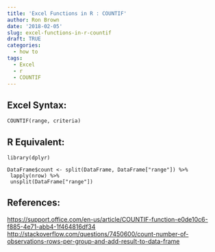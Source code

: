 ```yaml
---
title: 'Excel Functions in R : COUNTIF'
author: Ron Brown
date: '2018-02-05'
slug: excel-functions-in-r-countif
draft: TRUE
categories:
  - how to
tags:
  - Excel
  - r
  - COUNTIF
---
```




## Excel Syntax:

`COUNTIF(range, criteria)`


## R Equivalent:

```
library(dplyr)

DataFrame$count <- split(DataFrame, DataFrame["range"]) %>% 
 lapply(nrow) %>%
 unsplit(DataFrame["range"])
```


## References:
<https://support.office.com/en-us/article/COUNTIF-function-e0de10c6-f885-4e71-abb4-1f464816df34>
<http://stackoverflow.com/questions/7450600/count-number-of-observations-rows-per-group-and-add-result-to-data-frame>